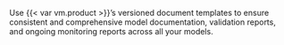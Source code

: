 Use {{< var vm.product >}}'s versioned document templates to ensure consistent and comprehensive model documentation, validation reports, and ongoing monitoring reports across all your models. 